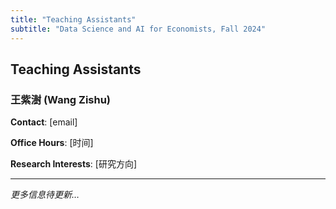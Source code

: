```yaml
---
title: "Teaching Assistants"
subtitle: "Data Science and AI for Economists, Fall 2024"
---
```


## Teaching Assistants

### 王紫澍 (Wang Zishu)

**Contact**: \[email\]

**Office Hours**: \[时间\]

**Research Interests**: \[研究方向\]

------------------------------------------------------------------------

*更多信息待更新...*